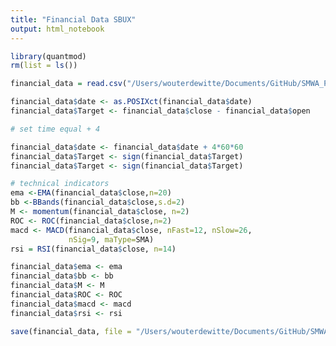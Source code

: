 ```yaml
---
title: "Financial Data SBUX"
output: html_notebook
---
```


```r
library(quantmod)
rm(list = ls())

financial_data = read.csv("/Users/wouterdewitte/Documents/GitHub/SMWA_Performance/src/Financial_Data/Financial_Data_hour.csv")
```


```r
financial_data$date <- as.POSIXct(financial_data$date)
financial_data$Target <- financial_data$close - financial_data$open

# set time equal + 4

financial_data$date <- financial_data$date + 4*60*60
financial_data$Target <- sign(financial_data$Target)
financial_data$Target <- sign(financial_data$Target)
```

```r
# technical indicators
ema <-EMA(financial_data$close,n=20)
bb <-BBands(financial_data$close,s.d=2)
M <- momentum(financial_data$close, n=2)
ROC <- ROC(financial_data$close,n=2)
macd <- MACD(financial_data$close, nFast=12, nSlow=26,
             nSig=9, maType=SMA)
rsi = RSI(financial_data$close, n=14)

financial_data$ema <- ema
financial_data$bb <- bb
financial_data$M <- M
financial_data$ROC <- ROC
financial_data$macd <- macd
financial_data$rsi <- rsi
```

```r
save(financial_data, file = "/Users/wouterdewitte/Documents/GitHub/SMWA_Performance/data/Financial_Data.RData")
```

